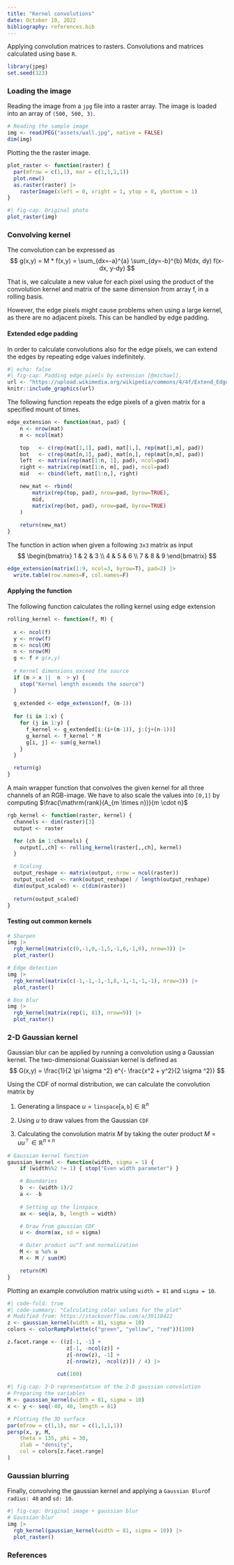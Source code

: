```yaml
---
title: "Kernel convolutions"
date: October 10, 2022
bibliography: references.bib
---
```


Applying convolution matrices to rasters. Convolutions and matrices calculated using base ```R```. 



```r
library(jpeg)
set.seed(123)
```

### Loading the image
Reading the image from a ```jpg``` file into a raster array. The image is loaded into an array of ```(500, 500, 3)```.

```r
# Reading the sample image
img <- readJPEG("assets/wall.jpg", native = FALSE)
dim(img)
```

Plotting the the raster image.

```r
plot_raster <- function(raster) {
  par(mfrow = c(1,1), mar = c(1,1,1,1))
  plot.new()
  as.raster(raster) |>
    rasterImage(xleft = 0, xright = 1, ytop = 0, ybottom = 1)
}
```

```r
#| fig-cap: Original photo
plot_raster(img)
```


### Convolving kernel

The convolution can be expressed as 
$$
g(x,y) = M * f(x,y) = \sum_{dx=-a}^{a} \sum_{dy=-b}^{b} M(dx, dy) f(x-dx, y-dy)
$$

That is, we calculate a new value for each pixel using the product of the convolution kernel and matrix of the same dimension from array f, in a rolling basis. 

However, the edge pixels might cause problems when using a large kernel, as there are no adjacent pixels. This can be handled by edge padding.

#### Extended edge padding

In order to calculate convolutions also for the edge pixels, we can extend the edges by repeating edge values indefinitely.

```r
#| echo: false
#| fig-cap: Padding edge pixels by extension [@michael].
url <- "https://upload.wikimedia.org/wikipedia/commons/4/4f/Extend_Edge-Handling.png"
knitr::include_graphics(url)
```

The following function repeats the edge pixels of a given matrix for a specified mount of times.

```r
edge_extension <- function(mat, pad) {
    n <- nrow(mat)
    m <- ncol(mat)

    top   <- c(rep(mat[1,1], pad), mat[1,], rep(mat[1,m], pad))
    bot   <- c(rep(mat[n,1], pad), mat[n,], rep(mat[n,m], pad))
    left  <- matrix(rep(mat[1:n, 1], pad), ncol=pad)
    right <- matrix(rep(mat[1:n, m], pad), ncol=pad)
    mid   <- cbind(left, mat[1:n,], right)

    new_mat <- rbind(
        matrix(rep(top, pad), nrow=pad, byrow=TRUE),
        mid,
        matrix(rep(bot, pad), nrow=pad, byrow=TRUE)
    )
    
    return(new_mat)
}
```

The function in action when given a following ```3x3``` matrix as input
$$
\begin{bmatrix}
1 & 2 & 3 \\
4 & 5 & 6 \\
7 & 8 & 9 
\end{bmatrix}
$$

```r
edge_extension(matrix(1:9, ncol=3, byrow=T), pad=2) |>
  write.table(row.names=F, col.names=F)
```

#### Applying the function

The following function calculates the rolling kernel using edge extension

```r
rolling_kernel <- function(f, M) {
  
  x <- ncol(f)
  y <- nrow(f)
  m <- ncol(M)
  n <- nrow(M)
  g <- f # g(x,y)
  
  # Kernel dimensions exceed the source
  if (m > x ||  n  > y) {
    stop("Kernel length exceeds the source")
  }
  
  g_extended <- edge_extension(f, (m-1))
  
  for (i in 1:x) {
    for (j in 1:y) {
      f_kernel <- g_extended[i:(i+(m-1)), j:(j+(n-1))]
      g_kernel <- f_kernel * M
      g[i, j] <- sum(g_kernel)
    }
  }

  return(g)
}
```

A main wrapper function that convolves the given kernel for all three channels of an RGB-image. We have to also scale the values into ```[0,1]``` by computing $\frac{\mathrm{rank}(A_{m \times n})}{m \cdot n}$

```r
rgb_kernel <- function(raster, kernel) {
  channels <- dim(raster)[3]
  output <- raster

  for (ch in 1:channels) {
    output[,,ch] <- rolling_kernel(raster[,,ch], kernel)
  }

  # Scaling
  output_reshape <- matrix(output, nrow = ncol(raster))
  output_scaled  <- rank(output_reshape) / length(output_reshape)
  dim(output_scaled) <- c(dim(raster))
  
  return(output_scaled)
}
```

#### Testing out common kernels

```r
# Sharpen
img |>
  rgb_kernel(matrix(c(0,-1,0,-1,5,-1,0,-1,0), nrow=3)) |>
  plot_raster()

# Edge detection  
img |>
  rgb_kernel(matrix(c(-1,-1,-1,-1,8,-1,-1,-1,-1), nrow=3)) |>
  plot_raster()

# Box blur
img |>
  rgb_kernel(matrix(rep(1, 81), nrow=9)) |>
  plot_raster()
```

### 2-D Gaussian kernel

Gaussian blur can be applied by running a convolution using a Gaussian kernel. The two-dimensional Guaissian kernel is defined as 
$$
G(x,y) = \frac{1}{2 \pi \sigma ^2} e^{- \frac{x^2 + y^2}{2 \sigma ^2}}
$$

Using the CDF of normal distribution, we can calculate the convolution matrix by

1. Generating a linspace $u = \texttt{linspace}[\texttt{a}, \texttt{b}] \in \mathbb{R}^n$

2. Using $u$ to draw values from the Gaussian $\texttt{CDF}$

3. Calculating the convolution matrix $M$ by taking the outer product $M = uu^\top \in \mathbb{R}^{n \times n}$

```r
# Gaussian kernel function
gaussian_kernel <- function(width, sigma = 1) {
    if (width%%2 != 1) { stop("Even width parameter") }

    # Boundaries
    b  <- (width-1)/2
    a <- -b
    
    # Setting up the linspace
    ax <- seq(a, b, length = width)

    # Draw from gaussian CDF
    u <- dnorm(ax, sd = sigma)

    # Outer product uu^T and normalization
    M <- u %o% u
    M <- M / sum(M)

    return(M)
}
```

Plotting an example convolution matrix using ```width = 81``` and ```sigma = 10```.

```r
#| code-fold: true
#| code-summary: "Calculating color values for the plot"
# Modified from: https://stackoverflow.com/a/39118422
z <- gaussian_kernel(width = 81, sigma = 10)
colors <- colorRampPalette(c("green", "yellow", "red"))(100)

z.facet.range <- ((z[-1, -1] +
                   z[-1, -ncol(z)] +
                   z[-nrow(z), -1] +
                   z[-nrow(z), -ncol(z)]) / 4) |>
                
                cut(100)
```

```r
#| fig-cap: 3-D representation of the 2-D gaussian convolution
# Preparing the variables
M <- gaussian_kernel(width = 81, sigma = 10)
x <- y <- seq(-40, 40, length = 81)

# Plotting the 3D surface
par(mfrow = c(1,1), mar = c(1,1,1,1))
persp(x, y, M,
    theta = 135, phi = 30,
    zlab = "density",
    col = colors[z.facet.range]
)
```


### Gaussian blurring

Finally, convolving the gaussian kernel and applying a ```Gaussian Blur```of ```radius: 40``` and ```sd: 10```.

```r
#| fig-cap: Original image + gaussian blur
# Gaussian blur
img |>
  rgb_kernel(gaussian_kernel(width = 81, sigma = 10)) |>
  plot_raster()
```

### References

::: {#refs}
:::


